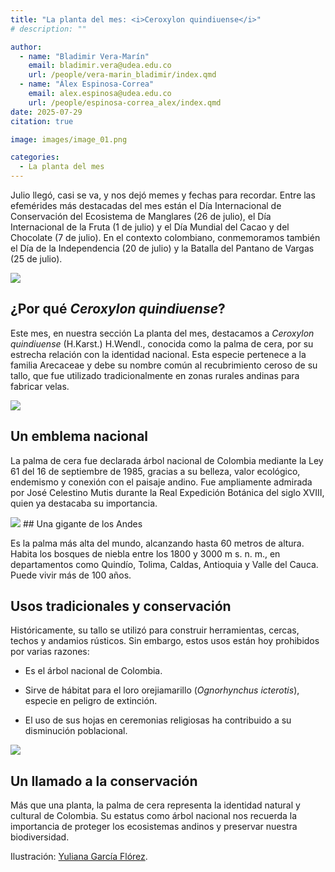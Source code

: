 ```yaml
---
title: "La planta del mes: <i>Ceroxylon quindiuense</i>"
# description: ""

author: 
  - name: "Bladimir Vera-Marín"
    email: bladimir.vera@udea.edu.co
    url: /people/vera-marin_bladimir/index.qmd
  - name: "Álex Espinosa-Correa"
    email: alex.espinosa@udea.edu.co
    url: /people/espinosa-correa_alex/index.qmd
date: 2025-07-29
citation: true

image: images/image_01.png

categories:
  - La planta del mes
---
```


<meta name="fediverse:creator" content="@alexespinosaco@mstdn.social">

Julio llegó, casi se va, y nos dejó memes y fechas para recordar. Entre las
efemérides más destacadas del mes están el Día Internacional de Conservación del
Ecosistema de Manglares (26 de julio), el Día Internacional de la Fruta (1 de
julio) y el Día Mundial del Cacao y del Chocolate (7 de julio). En el contexto
colombiano, conmemoramos también el Día de la Independencia (20 de julio) y la
Batalla del Pantano de Vargas (25 de julio).

![](images/image_01.png){fig-align="center" group="my-gallery" fig-alt="Ilustración botánica a color de Heliconia rostrata Ruiz & Pav., mostrando diferentes vistas de la planta. En el Centro de la imagen se incluye el hábito herbáceo de H. rostrata, la inflorescencia y una flor. En la esquina superior izquierda aparece el logo del Grupo de Estudios Botánicos GEOBOTA. Debajo aparece: «Planta del mes». En la esquina inferior derecha, se encuentran los créditos de la ilustración y las redes sociales de GEOBOTA, @geobotaudea y Yuliana García Flórez, @yuliana_garciaf."}

## ¿Por qué *Ceroxylon quindiuense*?

Este mes, en nuestra sección La planta del mes, destacamos a *Ceroxylon
quindiuense* (H.Karst.) H.Wendl., conocida como la palma de cera, por su
estrecha relación con la identidad nacional. Esta especie pertenece a la familia
Arecaceae y debe su nombre común al recubrimiento ceroso de su tallo, que fue
utilizado tradicionalmente en zonas rurales andinas para fabricar velas.

![](images/image_02.png){fig-align="center" group="my-gallery" fig-alt="Ilustración botánica a color de Heliconia rostrata Ruiz & Pav. mostrando su hábito herbaceao. En la esquina superior izquierda aparece el logo del Grupo de Estudios Botánicos GEOBOTA. Debajo aparece: «Planta del mes». En la esquina inferior derecha, se encuentran los créditos de la ilustración y las redes sociales de GEOBOTA, @geobotaudea y Yuliana García Flórez, @yuliana_garciaf."}

## Un emblema nacional

La palma de cera fue declarada árbol nacional de Colombia mediante la Ley 61 del
16 de septiembre de 1985, gracias a su belleza, valor ecológico, endemismo y
conexión con el paisaje andino. Fue ampliamente admirada por José Celestino
Mutis durante la Real Expedición Botánica del siglo XVIII, quien ya destacaba su
importancia.

![](images/image_03.png){fig-align="center" group="my-gallery" fig-alt="Ilustración botánica a color de Heliconia rostrata Ruiz & Pav. mostrando su inflorescencia y una flor individual. En la esquina superior izquierda aparece el logo del Grupo de Estudios Botánicos GEOBOTA. Debajo aparece: «Planta del mes». En la esquina inferior derecha, se encuentran los créditos de la ilustración y las redes sociales de GEOBOTA, @geobotaudea y Yuliana García Flórez, @yuliana_garciaf."}
## Una gigante de los Andes

Es la palma más alta del mundo, alcanzando hasta 60 metros de altura. Habita los
bosques de niebla entre los 1800 y 3000 m s. n. m., en departamentos como
Quindío, Tolima, Caldas, Antioquia y Valle del Cauca. Puede vivir más de 100
años.

## Usos tradicionales y conservación

Históricamente, su tallo se utilizó para construir herramientas, cercas, techos
y andamios rústicos. Sin embargo, estos usos están hoy prohibidos por varias
razones:

-   Es el árbol nacional de Colombia.

-   Sirve de hábitat para el loro orejiamarillo (*Ognorhynchus icterotis*),
    especie en peligro de extinción.

-   El uso de sus hojas en ceremonias religiosas ha contribuido a su disminución
    poblacional.

![](images/image_03.png){fig-align="center" group="my-gallery" fig-alt="Ilustración botánica a color de Heliconia rostrata Ruiz & Pav. mostrando su inflorescencia y una flor individual. En la esquina superior izquierda aparece el logo del Grupo de Estudios Botánicos GEOBOTA. Debajo aparece: «Planta del mes». En la esquina inferior derecha, se encuentran los créditos de la ilustración y las redes sociales de GEOBOTA, @geobotaudea y Yuliana García Flórez, @yuliana_garciaf."}

## Un llamado a la conservación

Más que una planta, la palma de cera representa la identidad natural y cultural
de Colombia. Su estatus como árbol nacional nos recuerda la importancia de
proteger los ecosistemas andinos y preservar nuestra biodiversidad.

Ilustración: [Yuliana García
Flórez](https://www.instagram.com/yuliana_garciaf/).
